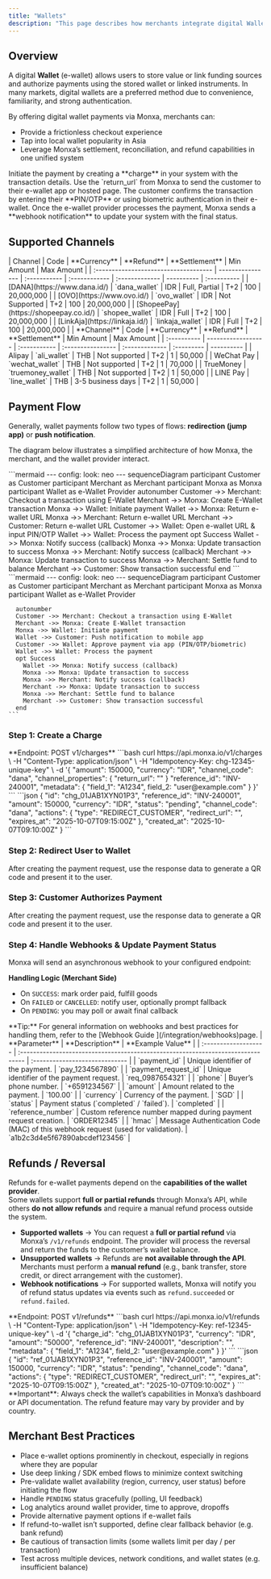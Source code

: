 ```yaml
---
title: "Wallets"
description: "This page describes how merchants integrate digital Wallets as a payment option via Monxa"
---
```


## Overview

A digital **Wallet** (e-wallet) allows users to store value or link funding sources and authorize payments using the stored wallet or linked instruments. In many markets, digital wallets are a preferred method due to convenience, familiarity, and strong authentication.

By offering digital wallet payments via Monxa, merchants can:

- Provide a frictionless checkout experience
- Tap into local wallet popularity in Asia
- Leverage Monxa’s settlement, reconciliation, and refund capabilities in one unified system

<Columns cols={2}>
  <Card title="1. Create a Charge" icon="star" iconType="solid" href="#">
    Initiate the payment by creating a **charge** in your system with the transaction details.
  </Card>
  <Card title="2. Redirect Customer to e-Wallet" icon="diamond-turn-right" iconType="solid" href="#">
    Use the `return_url` from Monxa to send the customer to their e-wallet app or hosted page.
  </Card>
  <Card title="3. Customer Authorizes Payment" icon="mobile-screen-button" iconType="solid" href="#">
    The customer confirms the transaction by entering their **PIN/OTP** or using biometric authentication in their e-wallet.
  </Card>
  <Card title="4. Handle Webhooks" icon="anchor" iconType="solid" href="#">
    Once the e-wallet provider processes the payment, Monxa sends a **webhook notification** to update your system with the final status.
  </Card>
</Columns>

## Supported Channels

<Tabs>
  <Tab title="🇮🇩 Indonesia">
    | Channel                               | Code             | **Currency** | **Refund**    | **Settlement** | Min Amount | Max  Amount |
    | :------------------------------------ | ---------------- | :----------- | :------------ | :------------- | ---------- | :---------- |
    | [DANA](https://www.dana.id/)          | `dana_wallet`    | IDR          | Full, Partial | T+2            | 100        | 20,000,000  |
    | [OVO](https://www.ovo.id/)            | `ovo_wallet`     | IDR          | Not Supported | T+2            | 100        | 20,000,000  |
    | [ShopeePay](https://shopeepay.co.id/) | `shopee_wallet`  | IDR          | Full          | T+2            | 100        | 20,000,000  |
    | [LinkAja](https://linkaja.id/)        | `linkaja_wallet` | IDR          | Full          | T+2            | 100        | 20,000,000  |
  </Tab>
  <Tab title="🇹🇭 Thailand">
    | **Channel** | Code               | **Currency** | **Refund**        | **Settlement** | Min Amount | Max Amount |
    | :---------- | ------------------ | :----------- | :---------------- | :------------- | :--------- | ---------- |
    | Alipay      | `ali_wallet`       | THB          | Not supported     | T+2            | 1          | 50,000     |
    | WeChat Pay  | `wechat_wallet`    | THB          | Not supported     | T+2            | 1          | 70,000     |
    | TrueMoney   | `truemoney_wallet` | THB          | Not supported     | T+2            | 1          | 50,000     |
    | LINE Pay    | `line_wallet`      | THB          | 3-5 business days | T+2            | 1          | 50,000     |
  </Tab>
</Tabs>

## Payment Flow

Generally, wallet payments follow two types of flows: **redirection (jump app)** or **push notification**.

The diagram below illustrates a simplified architecture of how Monxa, the merchant, and the wallet provider interact.

<Tabs>
  <Tab title="Redirection Flow">
    ```mermaid
    ---
    config:
      look: neo
    ---
    sequenceDiagram
      participant Customer as Customer
      participant Merchant as Merchant
      participant Monxa as Monxa
      participant Wallet as e-Wallet Provider
      autonumber
      Customer ->> Merchant: Checkout a transaction using E-Wallet
      Merchant ->> Monxa: Create E-Wallet transaction
      Monxa ->> Wallet: Initiate payment
      Wallet ->> Monxa: Return e-wallet URL
      Monxa ->> Merchant: Return e-wallet URL
      Merchant ->> Customer: Return e-wallet URL
      Customer ->> Wallet: Open e-wallet URL & input PIN/OTP
      Wallet ->> Wallet: Process the payment
      opt Success
        Wallet ->> Monxa: Notify success (callback)
        Monxa ->> Monxa: Update transaction to success
        Monxa ->> Merchant: Notify success (callback)
        Merchant ->> Monxa: Update transaction to success
        Monxa ->> Merchant: Settle fund to balance
        Merchant ->> Customer: Show transaction successful
      end
    ```
  </Tab>
  <Tab title="Push Notification Flow">
    ```mermaid
    ---
    config:
      look: neo
    ---
    sequenceDiagram
      participant Customer as Customer
      participant Merchant as Merchant
      participant Monxa as Monxa
      participant Wallet as e-Wallet Provider
    
      autonumber
      Customer ->> Merchant: Checkout a transaction using E-Wallet
      Merchant ->> Monxa: Create E-Wallet transaction
      Monxa ->> Wallet: Initiate payment
      Wallet ->> Customer: Push notification to mobile app
      Customer ->> Wallet: Approve payment via app (PIN/OTP/biometric)
      Wallet ->> Wallet: Process the payment
      opt Success
        Wallet ->> Monxa: Notify success (callback)
        Monxa ->> Monxa: Update transaction to success
        Monxa ->> Merchant: Notify success (callback)
        Merchant ->> Monxa: Update transaction to success
        Monxa ->> Merchant: Settle fund to balance
        Merchant ->> Customer: Show transaction successful
      end
    ```
  </Tab>
</Tabs>

### Step 1: Create a Charge

<Tip>
  **Endpoint: POST v1/charges**
</Tip>

<AccordionGroup>
  <Accordion title="Request Example : Charge‑only (DANA)">
    ```bash
    curl https://api.monxa.io/v1/charges \
      -H "Content-Type: application/json" \
      -H "Idempotency-Key: chg-12345-unique-key" \
      -d '{
        "amount": 150000,
        "currency": "IDR",
        "channel_code": "dana",
    	"channel_properties": {
    		"return_url": ""
    	}
        "reference_id": "INV-240001",
        "metadata": { "field_1": "A1234", field_2: "user@example.com" }
      }'
    ```
  </Accordion>
  <Accordion title="Response Example">
    ```json
    {
      "id": "chg_01JAB1XYN01P3",
      "reference_id": "INV-240001",
      "amount": 150000,
      "currency": "IDR",
      "status": "pending",
      "channel_code": "dana",
      "actions": {
        "type": "REDIRECT_CUSTOMER",
       	"redirect_url": "",
        "expires_at": "2025-10-07T09:15:00Z"
      },
      "created_at": "2025-10-07T09:10:00Z"
    }
    ```
  </Accordion>
</AccordionGroup>

### Step 2: Redirect User to Wallet

After creating the payment request, use the response data to generate a QR code and present it to the user.

### Step 3: Customer Authorizes Payment

After creating the payment request, use the response data to generate a QR code and present it to the user.

### Step 4: Handle Webhooks & Update Payment Status

Monxa will send an asynchronous webhook to your configured endpoint:

**Handling Logic (Merchant Side)**

- On `SUCCESS`: mark order paid, fulfill goods
- On `FAILED` or `CANCELLED`: notify user, optionally prompt fallback
- On `PENDING`: you may poll or await final callback

<Tip>
  **Tip:** For general information on webhooks and best practices for handling them, refer to the [Webhook Guide ](/integration/webhooks)page.
</Tip>

<AccordionGroup>
  <Accordion title="Webhook Parameters">
    | **Parameter**        | **Description**                                                                  | **Example Value**              |
    | :------------------- | :------------------------------------------------------------------------------- | :----------------------------- |
    | `payment_id`         | Unique identifier of the payment.                                                | `pay_1234567890`               |
    | `payment_request_id` | Unique identifier of the payment request.                                        | `req_0987654321`               |
    | `phone`              | Buyer’s phone number.                                                            | `+6591234567`                  |
    | `amount`             | Amount related to the payment.                                                   | `100.00`                       |
    | `currency`           | Currency of the payment.                                                         | `SGD`                          |
    | `status`             | Payment status (`completed` / `failed`).                                         | `completed`                    |
    | `reference_number`   | Custom reference number mapped during payment request creation.                  | `ORDER12345`                   |
    | `hmac`               | Message Authentication Code (MAC) of this webhook request (used for validation). | `a1b2c3d4e5f67890abcdef123456` |
  </Accordion>
  <Accordion title="Sample Webhook (charge.succeeded)">
    
  </Accordion>
</AccordionGroup>

## 

## Refunds / Reversal

Refunds for e-wallet payments depend on the **capabilities of the wallet provider**.\
Some wallets support **full or partial refunds** through Monxa’s API, while others **do not allow refunds** and require a manual refund process outside the system.

- **Supported wallets** → You can request a **full or partial refund** via Monxa’s `/v1/refunds` endpoint. The provider will process the reversal and return the funds to the customer’s wallet balance.
- **Unsupported wallets** → Refunds are **not available through the API**. Merchants must perform a **manual refund** (e.g., bank transfer, store credit, or direct arrangement with the customer).
- **Webhook notifications** → For supported wallets, Monxa will notify you of refund status updates via events such as `refund.succeeded` or `refund.failed`.

<Tip>
  **Endpoint: POST v1/refunds**
</Tip>

<AccordionGroup>
  <Accordion title="Refund Request Example">
    ```bash
    curl https://api.monxa.io/v1/refunds \
      -H "Content-Type: application/json" \
      -H "Idempotency-Key: ref-12345-unique-key" \
      -d '{
        "charge_id": "chg_01JAB1XYN01P3",
        "currency": "IDR",
        "amount": "50000",
        "reference_id": "INV-240001",
    	"description": "",
        "metadata": { "field_1": "A1234", field_2: "user@example.com" }
      }'
    ```
  </Accordion>
  <Accordion title="Response Example (refund.succeeded)">
    ```json
    {
      "id": "ref_01JAB1XYN01P3",
      "reference_id": "INV-240001",
      "amount": 150000,
      "currency": "IDR",
      "status": "pending",
      "channel_code": "dana",
      "actions": {
        "type": "REDIRECT_CUSTOMER",
       	"redirect_url": "",
        "expires_at": "2025-10-07T09:15:00Z"
      },
      "created_at": "2025-10-07T09:10:00Z"
    }
    ```
  </Accordion>
</AccordionGroup>

<Warning>
  **Important**: Always check the wallet’s capabilities in Monxa’s dashboard or API documentation. The refund feature may vary by provider and by country.
</Warning>

## Merchant Best Practices

- Place e-wallet options prominently in checkout, especially in regions where they are popular
- Use deep linking / SDK embed flows to minimize context switching
- Pre-validate wallet availability (region, currency, user status) before initiating the flow
- Handle `PENDING` status gracefully (polling, UI feedback)
- Log analytics around wallet provider, time to approve, dropoffs
- Provide alternative payment options if e-wallet fails
- If refund-to-wallet isn’t supported, define clear fallback behavior (e.g. bank refund)
- Be cautious of transaction limits (some wallets limit per day / per transaction)
- Test across multiple devices, network conditions, and wallet states (e.g. insufficient balance)